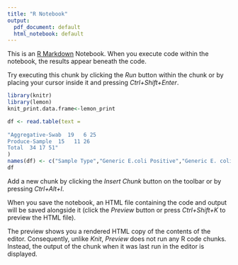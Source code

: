 ```yaml
---
title: "R Notebook"
output:
  pdf_document: default
  html_notebook: default
---
```


This is an [R Markdown](http://rmarkdown.rstudio.com) Notebook. When you execute code within the notebook, the results appear beneath the code. 

Try executing this chunk by clicking the *Run* button within the chunk or by placing your cursor inside it and pressing *Ctrl+Shift+Enter*. 

```r
library(knitr)
library(lemon)
knit_print.data.frame<-lemon_print
```

```r
df <- read.table(text = 
                   
"Aggregative-Swab  19   6 25
Produce-Sample  15   11 26
Total  34 17 51"
)
names(df) <- c("Sample Type","Generic E.coli Positive","Generic E. coli Negative", "Total")
df
```



Add a new chunk by clicking the *Insert Chunk* button on the toolbar or by pressing *Ctrl+Alt+I*.

When you save the notebook, an HTML file containing the code and output will be saved alongside it (click the *Preview* button or press *Ctrl+Shift+K* to preview the HTML file).

The preview shows you a rendered HTML copy of the contents of the editor. Consequently, unlike *Knit*, *Preview* does not run any R code chunks. Instead, the output of the chunk when it was last run in the editor is displayed.
